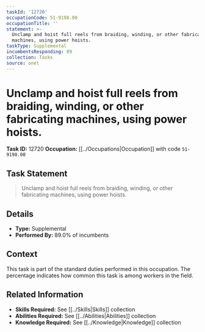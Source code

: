 ```yaml
---
taskId: '12720'
occupationCode: 51-9198.00
occupationTitle: ''
statement: >-
  Unclamp and hoist full reels from braiding, winding, or other fabricating
  machines, using power hoists.
taskType: Supplemental
incumbentsResponding: 89
collection: Tasks
source: onet
---
```

# Unclamp and hoist full reels from braiding, winding, or other fabricating machines, using power hoists.

**Task ID:** 12720
**Occupation:** [[../Occupations|Occupation]] with code `51-9198.00`

## Task Statement

> Unclamp and hoist full reels from braiding, winding, or other fabricating machines, using power hoists.

## Details

- **Type:** Supplemental
- **Performed By:** 89.0% of incumbents

## Context

This task is part of the standard duties performed in this occupation. The percentage indicates how common this task is among workers in the field.

## Related Information

- **Skills Required:** See [[../Skills|Skills]] collection
- **Abilities Required:** See [[../Abilities|Abilities]] collection
- **Knowledge Required:** See [[../Knowledge|Knowledge]] collection
